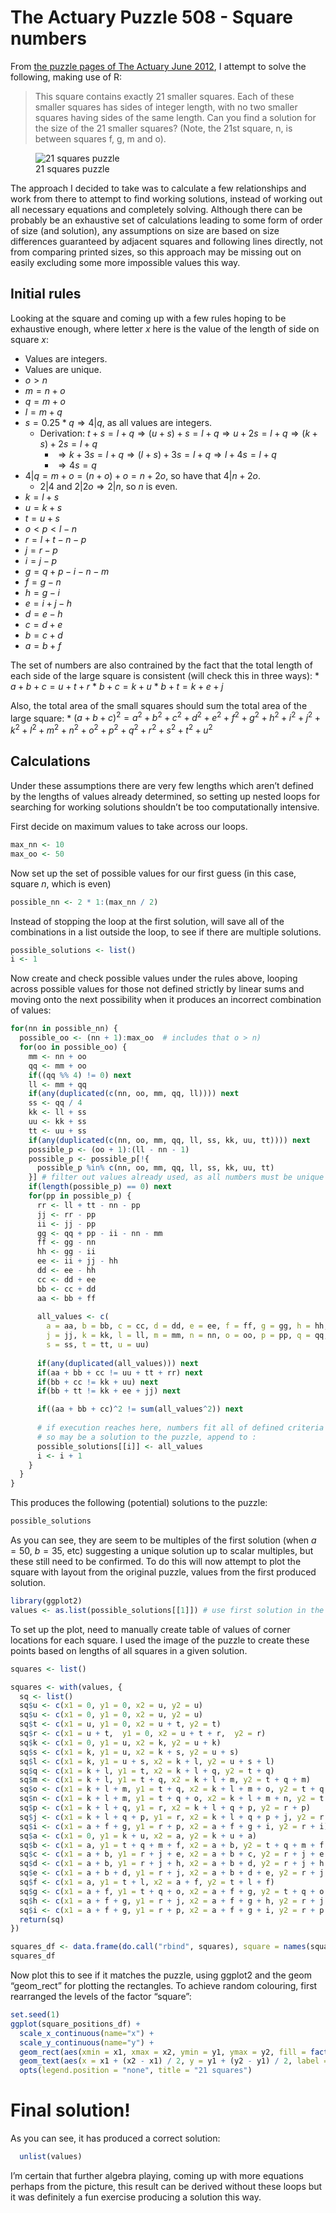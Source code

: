 # The Actuary Puzzle 508 - Square numbers

From [the puzzle pages of The Actuary June 2012](http://www.theactuary.com/puzzles-and-games/2012/the-actuary-puzzles-june-2012/), I attempt to solve the following, making use of R:

> This square contains exactly 21 smaller squares. Each of these smaller
> squares has sides of integer length, with no two smaller squares having
> sides of the same length. Can you find a solution for the size of the 21 smaller
> squares? (Note, the 21st square, n, is between squares f, g, m and o).

![21 squares puzzle](actuary_june_2012.png)

The approach I decided to take was to calculate a few relationships and work from there to attempt to find working solutions, instead of working out all necessary equations and completely solving. Although there can be probably be an exhaustive set of calculations leading to some form of order of size (and solution), any assumptions on size are based on size differences guaranteed by adjacent squares and following lines directly, not from comparing printed sizes, so this approach may be missing out on easily excluding some more impossible values this way.

## Initial rules
Looking at the square and coming up with a few rules hoping to be exhaustive enough, where letter $x$ here is the value of the length of side on square $x$:

* Values are integers.
* Values are unique.
* $o > n$
* $m = n + o$
* $q = m + o$
* $l = m + q$
* $s = 0.25 * q \Rightarrow 4 | q$, as all values are integers. 
    * Derivation: $t + s = l + q \Rightarrow (u + s) + s = l + q \Rightarrow u + 2s = l + q \Rightarrow (k + s) + 2s = l + q$
      * $\Rightarrow k + 3s = l + q \Rightarrow (l + s) + 3s = l + q \Rightarrow l + 4s = l + q$
	  * $\Rightarrow 4s = q$
* $4 | q = m + o = (n + o) + o = n + 2o$, so have that $4 | n + 2o$.
  * $2 | 4$ and $2 | 2o \Rightarrow 2 | n$, so $n$ is even.
* $k = l + s$
* $u = k + s$
* $t = u + s$
* $o < p < l - n$
* $r = l + t - n -p$
* $j = r - p$
* $i = j - p$
* $g = q + p - i - n - m$
* $f = g - n$
* $h = g - i$
* $e = i + j - h$
* $d = e - h$
* $c = d + e$
* $b = c + d$
* $a = b + f$

The set of numbers are also contrained by the fact that the total length of each side of the large square is consistent (will check this in three ways):
* $a + b + c = u + t + r$
* $b + c = k + u$
* $b + t = k + e + j$

Also, the total area of the small squares should sum the total area of the large square:
* $(a + b + c)^2 = a^2 + b^2 + c^2 + d^2 + e^2 + f^2 + g^2 + h^2 + i^2 + j^2 + k^2 + l^2 + m^2 + n^2 + o^2 + p^2 + q^2 + r^2 + s^2 + t^2 + u^2$

## Calculations

Under these assumptions there are very few lengths which aren't defined by the lengths of values already determined, so setting up nested loops for searching for working solutions shouldn't be too computationally intensive. 

First decide on maximum values to take across our loops.
```r
max_nn <- 10
max_oo <- 50
```

Now set up the set of possible values for our first guess (in this case, square $n$, which is even)
```r
possible_nn <- 2 * 1:(max_nn / 2)
```

Instead of stopping the loop at the first solution, will save all of the combinations in a list outside the loop, to see if there are multiple solutions.
```r
possible_solutions <- list()
i <- 1
```

Now create and check possible values under the rules above, looping across possible values for those not defined strictly by linear sums and moving onto the next possibility when it produces an incorrect combination of values:

```r
for(nn in possible_nn) {
  possible_oo <- (nn + 1):max_oo  # includes that o > n)
  for(oo in possible_oo) {
    mm <- nn + oo
	qq <- mm + oo
	if((qq %% 4) != 0) next
	ll <- mm + qq
	if(any(duplicated(c(nn, oo, mm, qq, ll)))) next
	ss <- qq / 4
	kk <- ll + ss
	uu <- kk + ss
	tt <- uu + ss
    if(any(duplicated(c(nn, oo, mm, qq, ll, ss, kk, uu, tt)))) next
	possible_p <- (oo + 1):(ll - nn - 1)
	possible_p <- possible_p[!{
	  possible_p %in% c(nn, oo, mm, qq, ll, ss, kk, uu, tt)
	}] # filter out values already used, as all numbers must be unique
	if(length(possible_p) == 0) next
	for(pp in possible_p) {
	  rr <- ll + tt - nn - pp
	  jj <- rr - pp
	  ii <- jj - pp
	  gg <- qq + pp - ii - nn - mm
	  ff <- gg - nn
	  hh <- gg - ii
	  ee <- ii + jj - hh
	  dd <- ee - hh
	  cc <- dd + ee
	  bb <- cc + dd
	  aa <- bb + ff
	  
      all_values <- c(
	    a = aa, b = bb, c = cc, d = dd, e = ee, f = ff, g = gg, h = hh, i = ii,
		j = jj, k = kk, l = ll, m = mm, n = nn, o = oo, p = pp, q = qq, r = rr,
		s = ss, t = tt, u = uu)
	    
	  if(any(duplicated(all_values))) next
	  if(aa + bb + cc != uu + tt + rr) next
	  if(bb + cc != kk + uu) next
	  if(bb + tt != kk + ee + jj) next

	  if((aa + bb + cc)^2 != sum(all_values^2)) next
	  
	  # if execution reaches here, numbers fit all of defined criteria
	  # so may be a solution to the puzzle, append to :
	  possible_solutions[[i]] <- all_values
	  i <- i + 1
	}
  }
}
```

This produces the following (potential) solutions to the puzzle:

```r
possible_solutions
```

As you can see, they are seem to be multiples of the first solution (when $a = 50$, $b = 35$, etc) suggesting a unique solution up to scalar multiples, but these still need to be confirmed. To do this will now attempt to plot the square with layout from the original puzzle, values from the first produced solution.

```r
library(ggplot2)
values <- as.list(possible_solutions[[1]]) # use first solution in the list
```

To set up the plot, need to manually create table of values of corner locations for each square. I used the image of the puzzle to create these points based on lengths of all squares in a given solution.

```r
squares <- list()

squares <- with(values, {
  sq <- list()
  sq$u <- c(x1 = 0, y1 = 0, x2 = u, y2 = u)
  sq$u <- c(x1 = 0, y1 = 0, x2 = u, y2 = u)
  sq$t <- c(x1 = u, y1 = 0, x2 = u + t, y2 = t)
  sq$r <- c(x1 = u + t,  y1 = 0, x2 = u + t + r,  y2 = r)
  sq$k <- c(x1 = 0, y1 = u, x2 = k, y2 = u + k)
  sq$s <- c(x1 = k, y1 = u, x2 = k + s, y2 = u + s)  
  sq$l <- c(x1 = k, y1 = u + s, x2 = k + l, y2 = u + s + l)
  sq$q <- c(x1 = k + l, y1 = t, x2 = k + l + q, y2 = t + q)
  sq$m <- c(x1 = k + l, y1 = t + q, x2 = k + l + m, y2 = t + q + m)
  sq$o <- c(x1 = k + l + m, y1 = t + q, x2 = k + l + m + o, y2 = t + q + o)
  sq$n <- c(x1 = k + l + m, y1 = t + q + o, x2 = k + l + m + n, y2 = t + q + o + n)
  sq$p <- c(x1 = k + l + q, y1 = r, x2 = k + l + q + p, y2 = r + p)
  sq$j <- c(x1 = k + l + q + p, y1 = r, x2 = k + l + q + p + j, y2 = r + j)
  sq$i <- c(x1 = a + f + g, y1 = r + p, x2 = a + f + g + i, y2 = r + i)
  sq$a <- c(x1 = 0, y1 = k + u, x2 = a, y2 = k + u + a)
  sq$b <- c(x1 = a, y1 = t + q + m + f, x2 = a + b, y2 = t + q + m + f + b)
  sq$c <- c(x1 = a + b, y1 = r + j + e, x2 = a + b + c, y2 = r + j + e + c)
  sq$d <- c(x1 = a + b, y1 = r + j + h, x2 = a + b + d, y2 = r + j + h + d)
  sq$e <- c(x1 = a + b + d, y1 = r + j, x2 = a + b + d + e, y2 = r + j + e)
  sq$f <- c(x1 = a, y1 = t + l, x2 = a + f, y2 = t + l + f)
  sq$g <- c(x1 = a + f, y1 = t + q + o, x2 = a + f + g, y2 = t + q + o + g)
  sq$h <- c(x1 = a + f + g, y1 = r + j, x2 = a + f + g + h, y2 = r + j + h)
  sq$i <- c(x1 = a + f + g, y1 = r + p, x2 = a + f + g + i, y2 = r + p + i)
  return(sq)
})

squares_df <- data.frame(do.call("rbind", squares), square = names(squares))
squares_df
```

Now plot this to see if it matches the puzzle, using ggplot2 and the geom "geom_rect" for plotting the rectangles. To achieve random colouring, first rearranged the levels of the factor "square":

```r
set.seed(1)
ggplot(square_positions_df) +  
  scale_x_continuous(name="x") + 
  scale_y_continuous(name="y") +
  geom_rect(aes(xmin = x1, xmax = x2, ymin = y1, ymax = y2, fill = factor(square, levels = sample(levels(square)))), colour = "black") + 
  geom_text(aes(x = x1 + (x2 - x1) / 2, y = y1 + (y2 - y1) / 2, label = square)) +
  opts(legend.position = "none", title = "21 squares")
```

# Final solution!
As you can see, it has produced a correct solution:

```r
  unlist(values)
``` 

I'm certain that further algebra playing, coming up with more equations perhaps from the picture, this result can be derived without these loops but it was definitely a fun exercise producing a solution this way.
